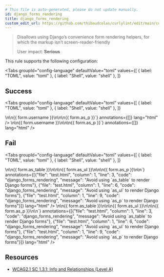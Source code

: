 ```yaml
---
# This file is auto-generated, please do not update manually.
id: django_forms_rendering
title: django_forms_rendering
custom_edit_url: https://github.com/thibaudcolas/curlylint/edit/main/curlylint/rules/django_forms_rendering/django_forms_rendering.py
---
```



> Disallows using Django’s convenience form rendering helpers, for which the markup isn’t screen-reader-friendly
>
> User impact: **Serious**

This rule supports the following configuration:

<Tabs
  groupId="config-language"
  defaultValue="toml"
  values={[
    { label: "TOML", value: "toml" },
    { label: "Shell", value: "shell" },
  ]}
>
  <TabItem value="toml">
    <CodeSnippet
      snippet={`# Forms cannot be rendered with as_table, as_ul, or as_p\ndjango_forms_rendering = true\n# Allows as_p\ndjango_forms_rendering = "as_p"`}
      annotations={[]}
      lang="toml"
    />
  </TabItem>
  <TabItem value="shell">
    <CodeSnippet
      snippet={`# Forms cannot be rendered with as_table, as_ul, or as_p\ncurlylint --rule 'django_forms_rendering: true' .\n# Allows as_p\ncurlylint --rule 'django_forms_rendering: "as_p"' .`}
      annotations={[]}
      lang="shell"
    />
  </TabItem>
</Tabs>

## Success

<Tabs
  groupId="config-language"
  defaultValue="toml"
  values={[
    { label: "TOML", value: "toml" },
    { label: "Shell", value: "shell" },
  ]}
>
  <TabItem value="toml">
    <CodeSnippet
      snippet={`<!-- Good: Render a single field manually -->\n<!-- django_forms_rendering = true -->\n{{ form.username }}\n<!-- Good: as_p can be allowed -->\n<!-- django_forms_rendering = "as_p" -->\n{{ form.as_p }}`}
      annotations={[]}
      lang="html"
    />
  </TabItem>
  <TabItem value="shell">
    <CodeSnippet
      snippet={`<!-- Good: Render a single field manually -->\n<!-- curlylint --rule 'django_forms_rendering: true' . -->\n{{ form.username }}\n<!-- Good: as_p can be allowed -->\n<!-- curlylint --rule 'django_forms_rendering: "as_p"' . -->\n{{ form.as_p }}`}
      annotations={[]}
      lang="html"
    />
  </TabItem>
</Tabs>

## Fail

<Tabs
  groupId="config-language"
  defaultValue="toml"
  values={[
    { label: "TOML", value: "toml" },
    { label: "Shell", value: "shell" },
  ]}
>
  <TabItem value="toml">
    <CodeSnippet
      snippet={`<!-- Bad: Disallows as_table -->\n<!-- django_forms_rendering = true -->\n{{ form.as_table }}\n<!-- Bad: Disallows as_ul too -->\n<!-- django_forms_rendering = true -->\n{{ form.as_ul }}\n<!-- Bad: Disallows as_p too -->\n<!-- django_forms_rendering = true -->\n{{ form.as_p }}\n\n`}
      annotations={[{"file": "test.html", "column": 1, "line": 3, "code": "django_forms_rendering", "message": "Avoid using `as_table` to render Django forms"}, {"file": "test.html", "column": 1, "line": 6, "code": "django_forms_rendering", "message": "Avoid using `as_ul` to render Django forms"}, {"file": "test.html", "column": 1, "line": 9, "code": "django_forms_rendering", "message": "Avoid using `as_p` to render Django forms"}]}
      lang="html"
    />
  </TabItem>
  <TabItem value="shell">
    <CodeSnippet
      snippet={`<!-- Bad: Disallows as_table -->\n<!-- curlylint --rule 'django_forms_rendering: true' . -->\n{{ form.as_table }}\n<!-- Bad: Disallows as_ul too -->\n<!-- curlylint --rule 'django_forms_rendering: true' . -->\n{{ form.as_ul }}\n<!-- Bad: Disallows as_p too -->\n<!-- curlylint --rule 'django_forms_rendering: true' . -->\n{{ form.as_p }}\n\n`}
      annotations={[{"file": "test.html", "column": 1, "line": 3, "code": "django_forms_rendering", "message": "Avoid using `as_table` to render Django forms"}, {"file": "test.html", "column": 1, "line": 6, "code": "django_forms_rendering", "message": "Avoid using `as_ul` to render Django forms"}, {"file": "test.html", "column": 1, "line": 9, "code": "django_forms_rendering", "message": "Avoid using `as_p` to render Django forms"}]}
      lang="html"
    />
  </TabItem>
</Tabs>

## Resources

- [WCAG2.1 SC 1.3.1: Info and Relationships (Level A)](https://www.w3.org/WAI/WCAG21/Understanding/info-and-relationships.html)
